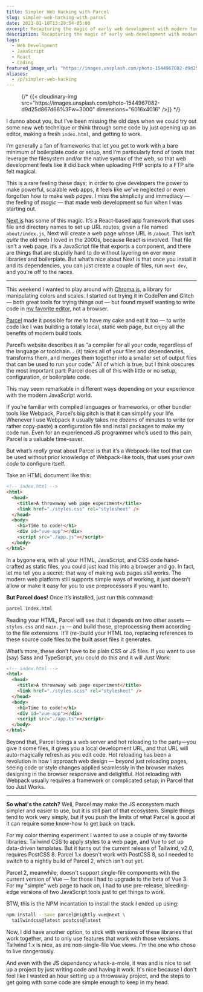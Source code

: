 ```yaml
---
title: Simpler Web Hacking with Parcel
slug: simpler-web-hacking-with-parcel
date: 2021-01-18T13:29:54-05:00
excerpt: Recapturing the magic of early web development with modern tools
description: Recapturing the magic of early web development with modern tools
tags:
  - Web Development
  - JavaScript
  - React
  - Coding
featured_image_url: "https://images.unsplash.com/photo-1544967082-d9d25d867d66"
aliases:
  - /p/simpler-web-hacking
---
```


<figure class="wide-width">
{/* {{< cloudinary-img src="https://images.unsplash.com/photo-1544967082-d9d25d867d66%3Fw=3000" dimensions="6016x4016" />}} */}
</figure>

I dunno about you, but I’ve been missing the old days when we could try out some new web technique or think through some code by just opening up an editor, making a fresh `index.html`, and getting to work.

I’m generally a fan of frameworks that let you get to work with a bare minimum of boilerplate code or setup, and I’m particularly fond of tools that leverage the filesystem and/or the native syntax of the web, so that web development feels like it did back when uploading PHP scripts to a FTP site felt magical. 

This is a rare feeling these days; in order to give developers the power to make powerful, scalable web apps, it feels like we've neglected or even forgotten how to make web _pages_. I miss the simplicity and immediacy — the feeling of _magic_ — that made web development so fun when I was starting out.

[Next.js](nextjs.org) has some of this magic. It’s a React-based app framework that uses file and directory names to set up URL routes; given a file named `about/index.js`, Next will create a web page whose URL is `/about`. This isn’t _quite_ the old web I loved in the 2000s, because React is involved. That file isn’t a web page, it’s a JavaScript file that exports a component, and there are things that are stupidly hard to do without layering on ever more libraries and boilerplate. But what’s nice about Next is that once you install it and its dependencies, you can just create a couple of files, run `next dev`, and you’re off to the races.

---- 

This weekend I wanted to play around with [Chroma.js](https://gka.github.io/chroma.js/), a library for manipulating colors and scales. I started out trying it in CodePen and Glitch — both great tools for trying things out — but found myself wanting to write code in [my favorite editor](https://nova.app), not a browser. 

[Parcel](parceljs.org) made it possible for me to have my cake and eat it too — to write code like I was building a totally local, static web page, but enjoy all the benefits of modern build tools.

Parcel’s website describes it as “a compiler for all your code, regardless of the language or toolchain…  (it) takes all of your files and dependencies, transforms them, and merges them together into a smaller set of output files that can be used to run your code.” All of which is true, but I think obscures the most important part: Parcel does all of this with little or no setup, configuration, or boilerplate code.

This may seem remarkable in different ways depending on your experience with the modern JavaScript world.

If you’re familiar with compiled languages or frameworks, or other bundler tools like Webpack, Parcel’s big pitch is that it can simplify your life. Whenever I use Webpack it usually takes me _dozens_ of minutes to write (or rather copy-paste) a configuration file and install packages to make my code run. Even for an experienced JS programmer who’s used to this pain, Parcel is a valuable time-saver.

But what’s _really_ great about Parcel is that it’s a Webpack-like tool that can be used without prior knowledge of Webpack-like tools, that uses _your own code_ to configure itself.

Take an HTML document like this:

```html {hl_lines=[5,10]}
<!-- index.html -->
<html>
  <head>
    <title>A throwaway web page experiment</title>
    <link href="./styles.css" rel="stylesheet" />
  </head>
  <body>
    <h1>Time to code!</h1>
    <div id="vue-app"></div>
    <script src="./app.js"></script>
  </body>
</html>
```

In a bygone era, with all your HTML, JavaScript, and CSS code hand-crafted as static files, you could just load this into a browser and go. In fact, let me tell you a secret: that way of making web pages _still works_. The modern web platform still supports simple ways of working, it just doesn’t allow or make it easy for you to use preprocessors if you want to.

**But Parcel does!** Once it’s installed, just run this command:

```bash
parcel index.html
```

Reading your HTML, Parcel will see that it depends on two other assets — `styles.css` and `main.js` — and build those, preprocessing them according to the file extensions. It’ll (re-)build your HTML too, replacing references to these source code files to the built asset files it generates.

What’s more, these don’t have to be plain CSS or JS files. If you want to use (say) Sass and TypeScript, you could do this and it will Just Work:

```html {hl_lines=[5,10]}
<!-- index.html -->
<html>
  <head>
    <title>A throwaway web page experiment</title>
    <link href="./styles.scss" rel="stylesheet" />
  </head>
  <body>
    <h1>Time to code!</h1>
    <div id="vue-app"></div>
    <script src="./app.ts"></script>
  </body>
</html>
```

Beyond that, Parcel brings a web server and hot reloading to the party—you give it some files, it gives you a local development URL, and that URL will auto-magically refresh as you edit code. Hot reloading has been a revolution in how I approach web design — beyond just reloading pages, seeing code or style changes applied seamlessly in the browser makes designing in the browser responsive and delightful. Hot reloading with Webpack usually requires a framework or complicated setup; in Parcel that too Just Works.

---- 

**So what's the catch?** Well, Parcel may make the JS ecosystem much simpler and easier to use, but it is still part of that ecosystem. Simple things tend to work very simply, but if you push the limits of what Parcel is good at it can require some know-how to get back on track.

For my color theming experiment I wanted to use a couple of my favorite libraries: Tailwind CSS to apply styles to a web page, and Vue to set up data-driven templates. But it turns out the current release of Tailwind, v2.0, requires PostCSS 8. Parcel 1.x doesn't work with PostCSS 8, so I needed to switch to a nightly build of Parcel 2, which isn't out yet.

Parcel 2, meanwhile, doesn't support single-file components with the current version of Vue — for those I had to upgrade to the beta of Vue 3. For my "simple" web page to hack on, I had to use pre-release, bleeding-edge versions of two JavaScript tools just to get things to work.

BTW, this is the NPM incantation to install the stack I ended up using:

```bash
npm install --save parcel@nightly vue@next \
  tailwindcss@latest postcss@latest
```

Now, I did have another option, to stick with versions of these libraries that work together, and to only use features that work with those versions. Tailwind 1.x is nice, as are non-single-file Vue views. _I'm_ the one who chose to live dangerously. 

And even with the JS dependency whack-a-mole, it was and is nice to set up a project by just writing code and having it work. It's nice because I don't feel like I wasted an hour setting up a throwaway project, and the steps to get going with some code are simple enough to keep in my head.

